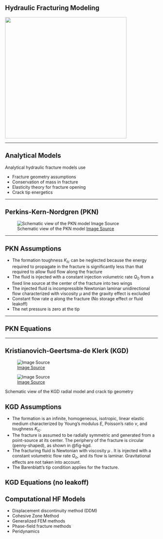## Hydraulic Fracturing Modeling 

![](img/horizontal.png){width=400 fig-align="center"}

---

## Analytical Models

Analytical hydraulic fracture models use

- Fracture geometry assumptions
- Conservation of mass in fracture
- Elasticity theory for fracture opening
- Crack tip energetics

---

## Perkins-Kern-Nordgren (PKN)

![Schematic view of the PKN model [Image Source](http://www.frackoptima.com/userguide/_images/schematic-view.png)](img/pkn.png){fig-align="center"}

---

## PKN Assumptions {.smaller}

- The formation toughness $K_{Ic}$ can be neglected because the energy required to propagate in the fracture is significantly less than that required to allow fluid flow along the fracture
- The fluid is injected with a constant injection volumetric rate $Q_0$ from a fixed line source at the center of the fracture into two wings
- The injected fluid is incompressible Newtonian laminar unidirectional flow characterized with viscosity $\mu$ and the gravity effect is excluded
- Constant flow rate $q$ along the fracture (No storage effect or fluid leakoff)
- The net pressure is zero at the tip

---

## PKN Equations

\begin{align}
L &= \frac{Q_0}{2 \pi C_L H} t^{\frac{1}{2}} \\
w_o &= \left(\frac{Q_0^2 \mu}{\pi^3 E^{\prime} C_L H}\right)^{\frac{1}{4}} t^{\frac{1}{8}} \\
p_o &= 2 \left( \frac{E^{\prime 3} Q_o^2 \mu}{\pi^3 C_L H^6}\right)^{\frac{1}{4}} t^{\frac{1}{8}}
\end{align}

---

## Kristianovich-Geertsma-de Klerk (KGD)

:::: {#fig-kgd layout="[1,1]"}

![[Image Source](http://www.frackoptima.com/userguide/_images/kgd-geometry.png)](img/kgd1.png)

![[Image Source](http://www.frackoptima.com/userguide/_images/barenblatt-tip.png)](img/kgd2.png)

Schematic view of the KGD radial model and crack tip geometry
::::

## KGD Assumptions {.smaller}

- The formation is an infinite, homogeneous, isotropic, linear elastic medium characterized by Young’s modulus $E$, Poisson’s ratio $\nu$, and toughness $K_{Ic}$.
- The fracture is assumed to be radially symmetric and generated from a point-source at its center. The periphery of the fracture is circular (penny-shaped), as shown in @fig-kgd.
- The fracturing fluid is Newtonian with viscosity $\mu$ . It is injected with a constant volumetric flow rate $Q_o$, and its flow is laminar. Gravitational effects are not taken into account.
- The Barenblatt's tip condition applies for the fracture. 

## KGD Equations (no leakoff)


\begin{align}
R &= \left( \frac{3 E^{\prime} Q_0 t}{8 \sqrt{\pi} K_{Ic}}\right)^{0.4} \\
p_0 &= \frac{\sqrt{\pi} K_{Ic}}{2 \sqrt{R}} \\
w_0 &= \frac{8 p_0 R}{\pi E^{\prime}}
\end{align}

## Computational HF Models

- Displacement discontinuity method (DDM)
- Cohesive Zone Method
- Generalized FEM methods
- Phase-field fracture methods
- Peridynamics
